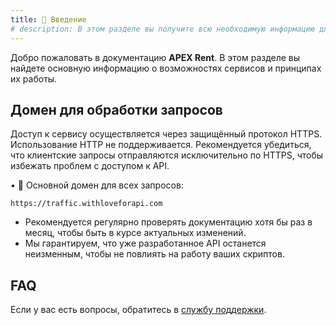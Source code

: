 ```yaml
---
title: 👋 Введение
# description: В этом разделе вы получите всю необходимую информацию для начала работы.
---
```


Добро пожаловать в документацию **APEX Rent**. В этом разделе вы найдете основную информацию о возможностях сервисов и принципах их работы.

## Домен для обработки запросов

<Note type="warning" title="Использование HTTPS для безопасности API">
Доступ к сервису осуществляется через защищённый протокол HTTPS. Использование HTTP не поддерживается. Рекомендуется убедиться, что клиентские запросы отправляются исключительно по HTTPS, чтобы избежать проблем с доступом к API.
</Note>

• 💟 Основной домен для всех запросов:
```http
https://traffic.withloveforapi.com
```

- Рекомендуется регулярно проверять документацию хотя бы раз в месяц, чтобы быть в курсе актуальных изменений.
- Мы гарантируем, что уже разработанное API останется неизменным, чтобы не повлиять на работу ваших скриптов.

## FAQ

Если у вас есть вопросы, обратитесь в [службу поддержки](https://t.me/apexhelper).